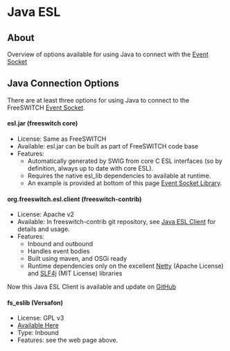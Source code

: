 
# Java ESL 

 

## About

Overview of options available for using Java to connect with the [Event Socket](../../Modules/mod_event_socket_1048924.mdx#11-acl)

## Java Connection Options

There are at least three options for using Java to connect to the FreeSWITCH [Event Socket](../Event-Socket-Library/index.mdx#-new-).

#### esl.jar (freeswitch core)

* License: Same as FreeSWITCH
* Available: esl.jar can be built as part of FreeSWITCH code base
* Features:  
   * Automatically generated by SWIG from core C ESL interfaces (so by definition, always up to date with core ESL).  
   * Requires the native esl\_lib dependencies to available at runtime.  
   * An example is provided at bottom of this page [Event Socket Library](../Event-Socket-Library/index.mdx#-new-).

#### org.freeswitch.esl.client (freeswitch-contrib)

* License: Apache v2
* Available: In freeswitch-contrib git repository, see [Java ESL Client](Java-ESL-Client_7144076.mdx#about) for details and usage.
* Features:  
   * Inbound and outbound  
   * Handles event bodies  
   * Built using maven, and OSGi ready  
   * Runtime dependencies only on the excellent [Netty](http://www.jboss.org/netty) (Apache License) and [SLF4j](http://www.slf4j.org) (MIT License) libraries

Now this Java ESL Client is available and update on [GitHub](https://github.com/esl-client/)

#### fs_eslib (Versafon)

* License: GPL v3
* [Available Here](http://versafon.com/versafonweb/Software.jsp)
* Type: Inbound
* Features: see the web page above.


